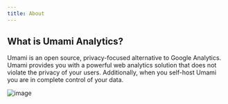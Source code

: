 ```yaml
---
title: About
---
```


## What is Umami Analytics?

Umami is an open source, privacy-focused alternative to Google Analytics.
Umami provides you with a powerful web analytics solution that does not violate the privacy of your users.
Additionally, when you self-host Umami you are in complete control of your data.

![image](/images/docs/v2/screenshot.png)
